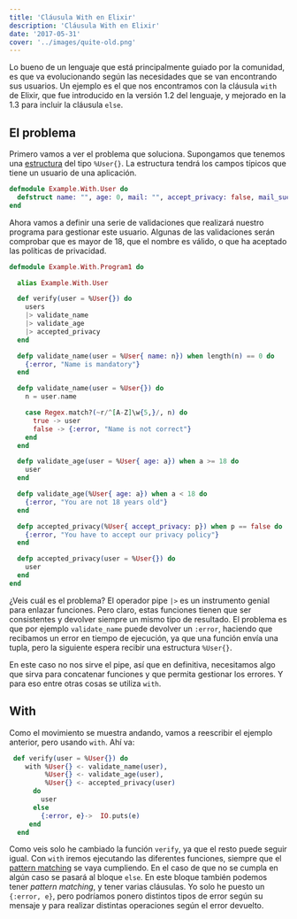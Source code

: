 ```yaml
---
title: 'Cláusula With en Elixir'
description: 'Cláusula With en Elixir'
date: '2017-05-31'
cover: '../images/quite-old.png'
---
```


Lo bueno de un lenguaje que está principalmente guiado por la comunidad, es que va evolucionando según las necesidades que se van encontrando sus usuarios. Un ejemplo es el que nos encontramos con la cláusula `with` de Elixir, que fue introducido en la versión 1.2 del lenguaje, y mejorado en la 1.3 para incluir la cláusula `else`.


## El problema

Primero vamos a ver el problema que soluciona. Supongamos que tenemos una [estructura](https://charlascylon.com/2016-08-03-usando-estructuras-en-elixir) del tipo `%User{}`. La estructura tendrá los campos típicos que tiene un usuario de una aplicación.

```elixir
defmodule Example.With.User do
  defstruct name: "", age: 0, mail: "", accept_privacy: false, mail_sucriber: false
end
```

Ahora vamos a definir una serie de validaciones que realizará nuestro programa para gestionar este usuario. Algunas de las validaciones serán comprobar que es mayor de 18, que el nombre es válido,  o que ha aceptado las políticas de privacidad.

```elixir
defmodule Example.With.Program1 do

  alias Example.With.User

  def verify(user = %User{}) do
    users
    |> validate_name
    |> validate_age
    |> accepted_privacy
  end

  defp validate_name(user = %User{ name: n}) when length(n) == 0 do
    {:error, "Name is mandatory"}
  end

  defp validate_name(user = %User{}) do
    n = user.name

    case Regex.match?(~r/^[A-Z]\w{5,}/, n) do
      true -> user
      false -> {:error, "Name is not correct"}
    end
  end

  defp validate_age(user = %User{ age: a}) when a >= 18 do
    user
  end

  defp validate_age(%User{ age: a}) when a < 18 do
    {:error, "You are not 18 years old"}
  end

  defp accepted_privacy(%User{ accept_privacy: p}) when p == false do
    {:error, "You have to accept our privacy policy"}
  end

  defp accepted_privacy(user = %User{}) do
    user
  end
end
```

¿Veis cuál es el problema? El operador pipe `|>` es un instrumento genial para enlazar funciones. Pero claro, estas funciones tienen que ser consistentes y devolver siempre un mismo tipo de resultado. El problema es que por ejemplo `validate_name` puede devolver un `:error`, haciendo que recibamos un error en tiempo de ejecución, ya que una función envía una tupla, pero la siguiente espera recibir una estructura `%User{}`. 

En este caso no nos sirve el pipe, así que en definitiva, necesitamos algo que sirva para concatenar funciones y que permita gestionar los errores. Y para eso entre otras cosas se utiliza `with`.


## With

Como el movimiento se muestra andando, vamos a reescribir el ejemplo anterior, pero usando `with`. Ahí va:

```elixir
 def verify(user = %User{}) do
    with %User{} <- validate_name(user),
         %User{} <- validate_age(user),
         %User{} <- accepted_privacy(user)
      do
        user 
      else
        {:error, e}->  IO.puts(e)
     end
  end
```

Como veis solo he cambiado la función `verify`, ya que el resto puede seguir igual. Con `with` iremos ejecutando las diferentes funciones, siempre que el [pattern matching](https://charlascylon.com/2016-02-24-Elixir-y-el-pattern-matching) se vaya cumpliendo. En el caso de que no se cumpla en algún caso se pasará al bloque `else`. En este bloque también podemos tener *pattern matching*, y tener varias cláusulas. Yo solo he puesto un `{:error, e}`, pero podríamos ponero distintos tipos de error según su mensaje y para realizar distintas operaciones según el error devuelto.